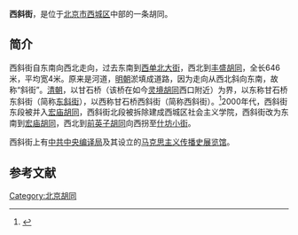 {{Coord|39.9167502|116.3704|type:landmark_region:CN-11_source:GoogleMaps|display=title}}
'''西斜街'''，是位于[[北京市|北京市]][[西城区|西城区]]中部的一条胡同。

==简介==
西斜街自东南向西北走向，过去东南到[[西单北大街|西单北大街]]，西北到[[丰盛胡同|丰盛胡同]]，全长646米，平均宽4米。原来是河道，[[明朝|明朝]]淤填成道路，因为走向从西北斜向东南，故称“斜街”。[[清朝|清朝]]，以甘石桥（该桥在如今[[灵境胡同|灵境胡同]]西口附近）为界，以东称甘石桥东斜街（简称[[东斜街_(西城区)|东斜街]]），以西称甘石桥西斜街（简称西斜街）。<ref>{{Cite web |url=http://www.bjdclib.com/subdb/laneculture/lane/200907/t20090703_5427.html |title=西斜街，东华流韵，2009-07-02 |accessdate=2015-03-07 |archive-date=2015-04-02 |archive-url=https://web.archive.org/web/20150402114038/http://www.bjdclib.com/subdb/laneculture/lane/200907/t20090703_5427.html |dead-url=no }}</ref>2000年代，西斜街东段被并入[[宏庙胡同|宏庙胡同]]，西斜街北段被拆除建成西城区社会主义学院，西斜街改为东南到[[宏庙胡同|宏庙胡同]]，西北到[[前英子胡同|前英子胡同]]向西拐至[[什坊小街|什坊小街]]。

西斜街上有[[中共中央编译局|中共中央编译局]]及其设立的[[马克思主义传播史展览馆|马克思主义传播史展览馆]]。

==参考文献==
{{reflist}}

[[Category:北京胡同|Category:北京胡同]]